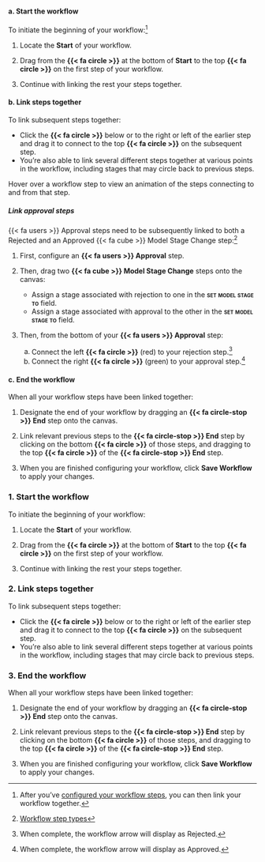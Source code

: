 :::: {.content-visible unless-format="revealjs"}

::: {.panel-tabset}

#### a. Start the workflow

To initiate the beginning of your workflow:^[After you’ve [configured your workflow steps](/guide/model-workflows/configure-model-workflows.qmd#configure-workflow-steps), you can then link your workflow together.]

1. Locate the [**Start**]{.bubble .green .green-bg} of your workflow.

1. Drag from the **{{< fa circle >}}** at the bottom of [**Start**]{.bubble .green .green-bg} to the top **{{< fa circle >}}** on the first step of your workflow.

1. Continue with linking the rest your steps together.

#### b. Link steps together

To link subsequent steps together:

- Click the **{{< fa circle >}}** below or to the right or left of the earlier step and drag it to connect to the top **{{< fa circle >}}** on the subsequent step.
- You're also able to link several different steps together at various points in the workflow, including stages that may circle back to previous steps.

::: {.callout}
Hover over a workflow step to view an animation of the steps connecting to and from that step.
:::

##### Link approval steps

{{< fa users >}} Approval steps need to be subsequently linked to both a [Rejected]{.bubble .red .red-bg} and an [Approved]{.bubble .green .green-bg} {{< fa cube >}} Model Stage Change step:^[[Workflow step types](/guide/model-workflows/setting-up-model-workflows.qmd#workflow-step-types)]

1. First, configure an **{{< fa users >}} Approval** step.

1. Then, drag two **{{< fa cube >}} Model Stage Change** steps onto the canvas:

    - Assign a stage associated with rejection to one in the **[set model stage to]{.smallcaps}** field.
    - Assign a stage associated with approval to the other in the **[set model stage to]{.smallcaps}** field.

1. Then, from the bottom of your **{{< fa users >}} Approval** step:

    a. Connect the left [**{{< fa circle >}}**]{.red} (red) to your rejection step.^[When complete, the workflow arrow will display as [Rejected]{.bubble .red .red-bg}.]
    b. Connect the right [**{{< fa circle >}}**]{.green} (green) to your approval step.^[When complete, the workflow arrow will display as [Approved]{.bubble .green .green-bg}.]

#### c. End the workflow

When all your workflow steps have been linked together:

1. Designate the end of your workflow by dragging an **{{< fa circle-stop >}} End** step onto the canvas.

1. Link relevant previous steps to the **{{< fa circle-stop >}} End** step by clicking on the bottom **{{< fa circle >}}** of those steps, and dragging to the top **{{< fa circle >}}** of the **{{< fa circle-stop >}} End** step.

1. When you are finished configuring your workflow, click **Save Workflow** to apply your changes.

:::


::::

:::: {.content-hidden unless-format="revealjs"}
### 1. Start the workflow

To initiate the beginning of your workflow:

1. Locate the [**Start**]{.bubble .green .green-bg} of your workflow.

1. Drag from the **{{< fa circle >}}** at the bottom of [**Start**]{.bubble .green .green-bg} to the top **{{< fa circle >}}** on the first step of your workflow.

1. Continue with linking the rest your steps together.

### 2. Link steps together

To link subsequent steps together:

- Click the **{{< fa circle >}}** below or to the right or left of the earlier step and drag it to connect to the top **{{< fa circle >}}** on the subsequent step.
- You're also able to link several different steps together at various points in the workflow, including stages that may circle back to previous steps.

### 3. End the workflow

When all your workflow steps have been linked together:

1. Designate the end of your workflow by dragging an **{{< fa circle-stop >}} End** step onto the canvas.

1. Link relevant previous steps to the **{{< fa circle-stop >}} End** step by clicking on the bottom **{{< fa circle >}}** of those steps, and dragging to the top **{{< fa circle >}}** of the **{{< fa circle-stop >}} End** step.

1. When you are finished configuring your workflow, click **Save Workflow** to apply your changes.

::::
